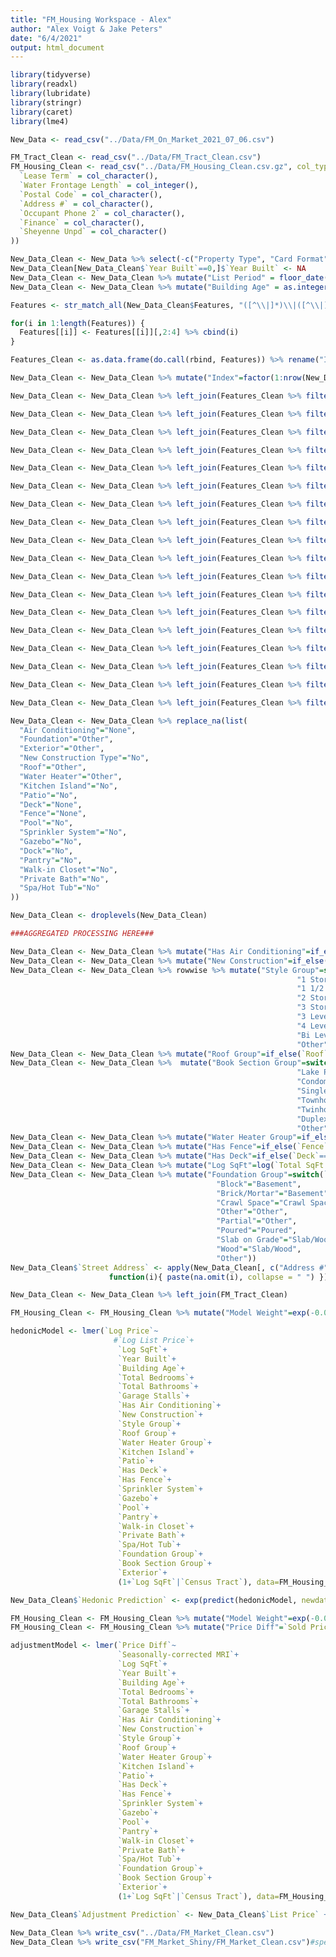 ```yaml
---
title: "FM_Housing Workspace - Alex"
author: "Alex Voigt & Jake Peters"
date: "6/4/2021"
output: html_document
---
```


```r
library(tidyverse)
library(readxl)
library(lubridate)
library(stringr)
library(caret)
library(lme4)
```

```r
New_Data <- read_csv("../Data/FM_On_Market_2021_07_06.csv")

FM_Tract_Clean <- read_csv("../Data/FM_Tract_Clean.csv")
FM_Housing_Clean <- read_csv("../Data/FM_Housing_Clean.csv.gz", col_types = cols(
  `Lease Term` = col_character(),
  `Water Frontage Length` = col_integer(),
  `Postal Code` = col_character(),
  `Address #` = col_character(),
  `Occupant Phone 2` = col_character(),
  `Finance` = col_character(),
  `Sheyenne Unpd` = col_character()
))
```

```r
New_Data_Clean <- New_Data %>% select(-c("Property Type", "Card Format", "List Number", "Directions"))
New_Data_Clean[New_Data_Clean$`Year Built`==0,]$`Year Built` <- NA
New_Data_Clean <- New_Data_Clean %>% mutate("List Period" = floor_date(Sys.Date(), "month"))
New_Data_Clean <- New_Data_Clean %>% mutate("Building Age" = as.integer(format(`Start Date`, "%Y")) - `Year Built`)

Features <- str_match_all(New_Data_Clean$Features, "([^\\|]*)\\|([^\\|]*)\\|([^;]*);")

for(i in 1:length(Features)) {
  Features[[i]] <- Features[[i]][,2:4] %>% cbind(i)
}

Features_Clean <- as.data.frame(do.call(rbind, Features)) %>% rename("Index" = i)

New_Data_Clean <- New_Data_Clean %>% mutate("Index"=factor(1:nrow(New_Data_Clean)))

New_Data_Clean <- New_Data_Clean %>% left_join(Features_Clean %>% filter(V1=="Air Conditioning") %>% select("Index", V2)) %>% rename("Air Conditioning"=V2) %>% distinct(Index, .keep_all=TRUE)

New_Data_Clean <- New_Data_Clean %>% left_join(Features_Clean %>% filter(V1=="Foundation") %>% select("Index", V2)) %>% rename("Foundation"=V2) %>% distinct(Index, .keep_all=TRUE)

New_Data_Clean <- New_Data_Clean %>% left_join(Features_Clean %>% filter(V1=="Exterior") %>% select("Index", V2)) %>% rename("Exterior"=V2) %>% distinct(Index, .keep_all=TRUE)

New_Data_Clean <- New_Data_Clean %>% left_join(Features_Clean %>% filter(V2=="New Construction") %>% select("Index", V3)) %>% rename("New Construction Type"=V3) %>% distinct(Index, .keep_all=TRUE)

New_Data_Clean <- New_Data_Clean %>% left_join(Features_Clean %>% filter(V1=="Roof") %>% select("Index", V2)) %>% rename("Roof"=V2) %>% distinct(Index, .keep_all=TRUE)

New_Data_Clean <- New_Data_Clean %>% left_join(Features_Clean %>% filter(V1=="Water Heater") %>% select("Index", V2)) %>% rename("Water Heater"=V2) %>% distinct(Index, .keep_all=TRUE) 

New_Data_Clean <- New_Data_Clean %>% left_join(Features_Clean %>% filter(V2=="Kitchen Island") %>% select("Index", V3)) %>% rename("Kitchen Island"=V3) %>% distinct(Index, .keep_all=TRUE)

New_Data_Clean <- New_Data_Clean %>% left_join(Features_Clean %>% filter(V2=="Patio") %>% select("Index", V3)) %>% rename("Patio"=V3) %>% distinct(Index, .keep_all=TRUE)

New_Data_Clean <- New_Data_Clean %>% left_join(Features_Clean %>% filter(V2=="Wood Deck"|V2=="Maint. Free Deck") %>% select("Index", V2)) %>% rename("Deck"=V2) %>% distinct(Index, .keep_all=TRUE)

New_Data_Clean <- New_Data_Clean %>% left_join(Features_Clean %>% filter(V2=="Fenced Partial"|V2=="Fenced Full") %>% select("Index", V2)) %>% rename("Fence"=V2) %>% distinct(Index, .keep_all=TRUE)

New_Data_Clean <- New_Data_Clean %>% left_join(Features_Clean %>% filter(V2=="Pool") %>% select("Index", V3)) %>% rename("Pool"=V3) %>% distinct(Index, .keep_all=TRUE)

New_Data_Clean <- New_Data_Clean %>% left_join(Features_Clean %>% filter(V2=="Spa/Hot Tub") %>% select("Index", V3)) %>% rename("Spa/Hot Tub"=V3) %>% distinct(Index, .keep_all=TRUE)

New_Data_Clean <- New_Data_Clean %>% left_join(Features_Clean %>% filter(V2=="Sprinkler System") %>% select("Index", V3)) %>% rename("Sprinkler System"=V3) %>% distinct(Index, .keep_all=TRUE)

New_Data_Clean <- New_Data_Clean %>% left_join(Features_Clean %>% filter(V2=="Gazebo") %>% select("Index", V3)) %>% rename("Gazebo"=V3) %>% distinct(Index, .keep_all=TRUE)

New_Data_Clean <- New_Data_Clean %>% left_join(Features_Clean %>% filter(V2=="Dock") %>% select("Index", V3)) %>% rename("Dock"=V3) %>% distinct(Index, .keep_all=TRUE)

New_Data_Clean <- New_Data_Clean %>% left_join(Features_Clean %>% filter(V2=="Pantry") %>% select("Index", V3)) %>% rename("Pantry"=V3) %>% distinct(Index, .keep_all=TRUE)

New_Data_Clean <- New_Data_Clean %>% left_join(Features_Clean %>% filter(V2=="Walk-in Closet") %>% select("Index", V3)) %>% rename("Walk-in Closet"=V3) %>% distinct(Index, .keep_all=TRUE)

New_Data_Clean <- New_Data_Clean %>% left_join(Features_Clean %>% filter(V2=="Private Bath") %>% select("Index", V3)) %>% rename("Private Bath"=V3) %>% distinct(Index, .keep_all=TRUE)

New_Data_Clean <- New_Data_Clean %>% replace_na(list(
  "Air Conditioning"="None",
  "Foundation"="Other",
  "Exterior"="Other",
  "New Construction Type"="No",
  "Roof"="Other",
  "Water Heater"="Other",
  "Kitchen Island"="No",
  "Patio"="No",
  "Deck"="None",
  "Fence"="None",
  "Pool"="No",
  "Sprinkler System"="No",
  "Gazebo"="No",
  "Dock"="No",
  "Pantry"="No",
  "Walk-in Closet"="No",
  "Private Bath"="No",
  "Spa/Hot Tub"="No"
))

New_Data_Clean <- droplevels(New_Data_Clean)

###AGGREGATED PROCESSING HERE###

New_Data_Clean <- New_Data_Clean %>% mutate("Has Air Conditioning"=if_else(`Air Conditioning`=="None", "No", "Yes"))
New_Data_Clean <- New_Data_Clean %>% mutate("New Construction"=if_else(`New Construction Type`=="No", "No", "Yes"))
New_Data_Clean <- New_Data_Clean %>% rowwise %>% mutate("Style Group"=switch(`Style`,
                                                                "1 Story" = "1 Story",
                                                                "1 1/2 Stor" = "1.5 Story",
                                                                "2 Story" = "2+ Story",
                                                                "3 Story" = "2+ Story",
                                                                "3 Level" = "Split Level",
                                                                "4 Level" = "Split Level",
                                                                "Bi Level" = "Bi-Level",
                                                                "Other"))
New_Data_Clean <- New_Data_Clean %>% mutate("Roof Group"=if_else(`Roof` %in% c("Shingle", "Architectural Shingle"), as.character(`Roof`), "Other"))
New_Data_Clean <- New_Data_Clean %>%  mutate("Book Section Group"=switch(`Book Section`,
                                                                "Lake Property"="Single Family Residence",
                                                                "Condominium" = "Condominium",
                                                                "Single Family Residence" = "Single Family Residence",
                                                                "Townhouse" = "Townhouse/Twinhome",
                                                                "Twinhomes" = "Townhouse/Twinhome",
                                                                "Duplex"="Duplex",
                                                                "Other"))
New_Data_Clean <- New_Data_Clean %>% mutate("Water Heater Group"=if_else(`Water Heater`=="Gas", "Gas", "Electric/Other"))
New_Data_Clean <- New_Data_Clean %>% mutate("Has Fence"=if_else(`Fence`=="None", "No", "Yes"))
New_Data_Clean <- New_Data_Clean %>% mutate("Has Deck"=if_else(`Deck`=="None", "No", "Yes"))
New_Data_Clean <- New_Data_Clean %>% mutate("Log SqFt"=log(`Total SqFt.`))
New_Data_Clean <- New_Data_Clean %>% mutate("Foundation Group"=switch(`Foundation`,
                                              "Block"="Basement",
                                              "Brick/Mortar"="Basement",
                                              "Crawl Space"="Crawl Space",
                                              "Other"="Other",
                                              "Partial"="Other",
                                              "Poured"="Poured",
                                              "Slab on Grade"="Slab/Wood",
                                              "Wood"="Slab/Wood",
                                              "Other"))
New_Data_Clean$`Street Address` <- apply(New_Data_Clean[, c("Address #", "Street Name", "Street Suffix", "Street Direction Sfx", "Unit #", "City", "State/Province", "Postal Code")], 1,
                      function(i){ paste(na.omit(i), collapse = " ") })

New_Data_Clean <- New_Data_Clean %>% left_join(FM_Tract_Clean)
```

```r
FM_Housing_Clean <- FM_Housing_Clean %>% mutate("Model Weight"=exp(-0.002*`Days Since Listing`))

hedonicModel <- lmer(`Log Price`~
                       #`Log List Price`+
                        `Log SqFt`+
                        `Year Built`+
                        `Building Age`+
                        `Total Bedrooms`+
                        `Total Bathrooms`+
                        `Garage Stalls`+
                        `Has Air Conditioning`+
                        `New Construction`+
                        `Style Group`+
                        `Roof Group`+
                        `Water Heater Group`+
                        `Kitchen Island`+
                        `Patio`+
                        `Has Deck`+
                        `Has Fence`+
                        `Sprinkler System`+
                        `Gazebo`+
                        `Pool`+
                        `Pantry`+
                        `Walk-in Closet`+
                        `Private Bath`+
                        `Spa/Hot Tub`+
                        `Foundation Group`+
                        `Book Section Group`+
                        `Exterior`+
                        (1+`Log SqFt`|`Census Tract`), data=FM_Housing_Clean, weights=`Model Weight`, REML=FALSE, control=lmerControl(calc.derivs=FALSE))

New_Data_Clean$`Hedonic Prediction` <- exp(predict(hedonicModel, newdata=New_Data_Clean, allow.new.levels=TRUE))
```

```r
FM_Housing_Clean <- FM_Housing_Clean %>% mutate("Model Weight"=exp(-0.002*`Days Since Listing`))
FM_Housing_Clean <- FM_Housing_Clean %>% mutate("Price Diff"=`Sold Price`-`List Price`)

adjustmentModel <- lmer(`Price Diff`~
                        `Seasonally-corrected MRI`+
                        `Log SqFt`+
                        `Year Built`+
                        `Building Age`+
                        `Total Bedrooms`+
                        `Total Bathrooms`+
                        `Garage Stalls`+
                        `Has Air Conditioning`+
                        `New Construction`+
                        `Style Group`+
                        `Roof Group`+
                        `Water Heater Group`+
                        `Kitchen Island`+
                        `Patio`+
                        `Has Deck`+
                        `Has Fence`+
                        `Sprinkler System`+
                        `Gazebo`+
                        `Pool`+
                        `Pantry`+
                        `Walk-in Closet`+
                        `Private Bath`+
                        `Spa/Hot Tub`+
                        `Foundation Group`+
                        `Book Section Group`+
                        `Exterior`+
                        (1+`Log SqFt`|`Census Tract`), data=FM_Housing_Clean, weights=`Model Weight`, REML=FALSE, control=lmerControl(calc.derivs=FALSE))

New_Data_Clean$`Adjustment Prediction` <- New_Data_Clean$`List Price` + predict(adjustmentModel, newdata=New_Data_Clean, allow.new.levels=TRUE)
```

```r
New_Data_Clean %>% write_csv("../Data/FM_Market_Clean.csv")
New_Data_Clean %>% write_csv("FM_Market_Shiny/FM_Market_Clean.csv")#specify new file name for data sources other than FM_on_Market
```

